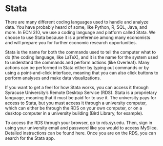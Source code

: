 # Stata

There are many different coding languages used to handle and analyze data. You have probably heard of some, like Python, R, SQL, Java, and more. In ECN 310, we use a coding language and platform called Stata. We choose to use Stata because it is a preference among many economists and will prepare you for further economic research opportunities.

Stata is the name for both the commands used to tell the computer what to do (the coding language, like LaTeX), and it is the name for the system used to understand the commands and perform actions (like Overleaf). Many actions can be performed in Stata either by typing out commands or by using a point-and-click interface, meaning that you can also click buttons to perform analyses and make data visualizations.

If you want to get a feel for how Stata works, you can access it through Syracuse University’s Remote Desktop Service (RDS). Stata is a proprietary language, meaning that it must be paid for to use it. The university pays for access to Stata, but you must access it through a university computer, which can either be through the RDS on your own computer, or on a desktop computer in a university building (Bird Library, for example). 

To access the RDS through your browser, go to rds.syr.edu. Then, sign in using your university email and password like you would to access MySlice. Detailed instructions can be found here. Once you are on the RDS, you can search for the Stata app.
